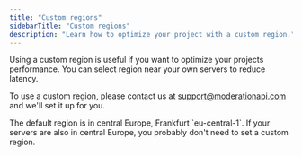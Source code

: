 ```yaml
---
title: "Custom regions"
sidebarTitle: "Custom regions"
description: "Learn how to optimize your project with a custom region."
---
```


Using a custom region is useful if you want to optimize your projects performance. You can select region near your own servers to reduce latency.

To use a custom region, please contact us at [support@moderationapi.com](mailto:support@moderationapi.com) and we'll set it up for you.

<Info>
  The default region is in central Europe, Frankfurt `eu-central-1`. If your
  servers are also in central Europe, you probably don't need to set a custom
  region.
</Info>
